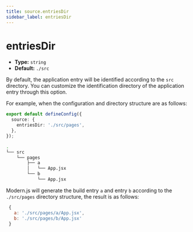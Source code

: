 ```yaml
---
title: source.entriesDir
sidebar_label: entriesDir
---
```

# entriesDir

- **Type:** `string`
- **Default:** `./src`

By default, the application entry will be identified according to the `src` directory. You can customize the identification directory of the application entry through this option.

For example, when the configuration and directory structure are as follows:

```ts title="modern.config.ts"
export default defineConfig({
  source: {
    entriesDir: './src/pages',
  },
});
```

```bash title="Project directory structure"
.
└── src
    └── pages
        ├── a
        │   └── App.jsx
        └── b
            └── App.jsx
```

Modern.js will generate the build entry `a` and entry `b` according to the `./src/pages` directory structure, the result is as follows:

```js
 {
   a: './src/pages/a/App.jsx',
   b: './src/pages/b/App.jsx'
 }
```
